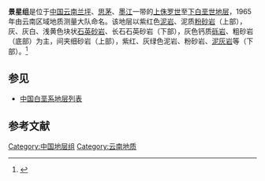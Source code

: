 {{Infobox rockunit
| name           = 景星组
| period         = 下白垩世
| age            = 
| image          = 
| imagesize      = 
| caption        = 
| type           = [[组_(地质学)|组]]
| prilithology   = 紫红色[[泥岩|泥岩]]、泥质[[粉砂岩|粉砂岩]]（上部），灰、灰白、浅黄色块状[[石英|石英]][[砂岩|砂岩]]、长石石英砂岩（下部），灰色钙质[[砾岩|砾岩]]、粗砂岩（底部）
| otherlithology = 细砂岩（上部），紫红、灰绿色泥岩、粉砂岩、[[泥灰岩|泥灰岩]]等（下部）
| namedfor       = 
| namedby        = 云南区域地质测量大队
| region         = [[云南|云南]][[兰坪|兰坪]]、[[思茅|思茅]]、[[墨江|墨江]]一带
| country        = {{PRC}}
| coordinates    =
| unitof         =
| subunits       = 
| underlies      = [[南新组|南新组]]
| overlies       = [[坝注路组|坝注路组]]
| thickness      = 
| extent         =
| area           = 
| map            = 
| map_caption    = 
}}
'''景星组'''是位于[[中国|中国]][[云南|云南]][[兰坪|兰坪]]、[[思茅|思茅]]、[[墨江|墨江]]一带的[[上侏罗世|上侏罗世]]至[[下白垩世|下白垩世]][[地层|地层]]，1965年由云南区域地质测量大队命名。该地层以紫红色[[泥岩|泥岩]]、泥质[[粉砂岩|粉砂岩]]（上部），灰、灰白、浅黄色块状[[石英|石英]][[砂岩|砂岩]]、长石石英砂岩（下部），灰色钙质[[砾岩|砾岩]]、粗砂岩（底部）为主，间夹细砂岩（上部），紫红、灰绿色泥岩、粉砂岩、[[泥灰岩|泥灰岩]]等（下部）。<ref>{{cite book | title=《中国岩石地层辞典》 | publisher=中国地质大学出版社 | author=高振家、陈克强、魏家庸 | year=2000}}</ref>

== 参见 ==
* [[中国白垩系地层列表|中国白垩系地层列表]]

== 参考文献 ==
{{Reflist}}

{{地质小作品}}

[[Category:中国地层组|Category:中国地层组]]
[[Category:云南地质|Category:云南地质]]